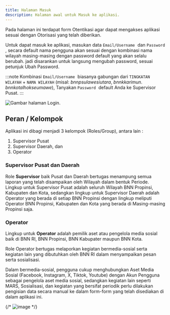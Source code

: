 ```yaml
---
title: Halaman Masuk
description: Halaman awal untuk Masuk ke aplikasi.
---
```



Pada halaman ini terdapat form Otentikasi agar dapat mengakses aplikasi sesuai dengan Otorisasi yang telah diberikan.

Untuk dapat masuk ke aplikasi, masukan data <kbd> `Email/Username` </kbd> dan <kbd> `Password` </kbd>, secara default nama pengguna akan sesuai dengan kombinasi nama wilayah masing-masing dengan password default yang akan selalu berubah. jadi disarankan untuk langsung mengubah password, sesuai petunjuk Ubah Password.

:::note
Kombinasi <kbd> `Email/Username` </kbd> biasanya gabungan dari `TINGKATAN WILAYAH` + `NAMA WILAYAH` (misal: _bnnpsulawesiutara_, _bnnkkarimun_. _bnnkotalhokseumawe_), Tanyakan <kbd> `Password` </kbd> default Anda ke Supervisor Pusat.
:::

<Image
  format="avif"
  quality="mid"
  src={loginImage}
  alt="Gambar halaman Login."
/>

## Peran / Kelompok

Aplikasi ini dibagi menjadi 3 kelompok (Roles/Group), antara lain :

1. Supervisor Pusat
2. Supervisor Daerah, dan
3. Operator

### Supervisor Pusat dan Daerah

Role **Supervisor** baik Pusat dan Daerah bertugas menampung semua laporan yang telah disampaikan oleh Wilayah dalam bentuk Periode. Lingkup untuk Supervisor Pusat adalah seluruh Wilayah BNN Propinsi, Kabupaten dan Kota, sedangkan lingkup untuk Supervisor Daerah adalah Operator yang berada di setiap BNN Propinsi dengan lingkup meliputi Operator BNN Propinsi, Kabupaten dan Kota yang berada di Masing-masing Propinsi saja.

### Operator

Lingkup untuk **Operator** adalah pemilik aset atau pengelola media sosial baik di BNN RI, BNN Propinsi, BNN Kabupater maupun BNN Kota.

Role Operator bertugas melaporkan kegiatan bermedia-sosial serta kegiatan lain yang dibutuhkan oleh BNN RI dalam menyampaikan pesan serta sosialisasi.

Dalam bermedia-sosial, pengguna cukup menghubungkan Aset Media Sosial (Facebook, Instagram, X, Tiktok, Youtube) dengan Akun Pengguna sebagai pengelola aset media sosial, sedangkan kegiatan lain seperti MARS, Sosialisasi, dan kegiatan yang bersifat periodik perlu dilakukan pengisian data secara manual ke dalam form-form yang telah disediakan di dalam aplikasi ini.

{/* ![image](@assets/images/mms-login-page.png) */}

<ImageComponent />
